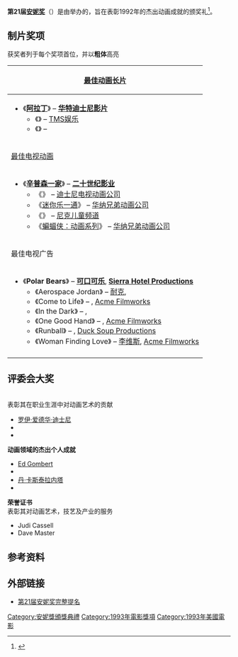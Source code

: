 {{Infobox film awards
| number = 21
| award = 安妮奖
| award_link = 安妮奖
| date = {{Start date|1993|11|5}}
| site = {{USA}}
| host = 
| organizer = {{link-en|国际动画协会好莱坞分部|ASIFA-Hollywood}}
| best_film = [[阿拉丁_(1992年电影)|阿拉丁]]
| best_film_link = 安妮奖最佳动画片奖
| free_award_type = [[安妮奖最佳无年龄限制电视动画奖|最佳电视动画]]
| free_award = [[辛普森一家|辛普森一家]]
| last = [[第20届安妮奖|第20届]]
| next = [[第22届安妮奖|第22届]]
}}
'''第21届[[安妮奖|安妮奖]]'''（{{lang-en|21st Annie Awards}}）是由{{link-en|国际动画协会好莱坞分部|ASIFA-Hollywood}}举办的，旨在表彰1992年的杰出动画成就的颁奖礼<ref>{{cite web |title=21st Annual Annie Award Nominees and Winners (1993) |url=http://annieawards.org/21st-annie-awards |website=annieawards.org |archive-url=https://web.archive.org/web/20130102053005/http://annieawards.org/21st-annie-awards |archive-date=2013-01-02}}</ref>。

== 制片奖项 ==

获奖者列于每个奖项首位，并以'''粗体'''高亮
{| class=wikitable style="width=100%"
|-
!style="width=50%"|[[安妮奖最佳动画片奖|最佳动画长片]]
|-
| valign="top" |
* 《'''[[阿拉丁_(1992年电影)|阿拉丁]]'''》 – '''[[华特迪士尼影片|华特迪士尼影片]]'''
** 《{{link-en|小尼莫梦乡历险记|Little Nemo: Adventures in Slumberland}}》 – [[TMS娱乐|TMS娱乐]]
** 《{{link-en|从前有座森林|Once Upon a Forest}}》 – {{link-en|20世纪福克斯动画公司|20th Century Animation}}
|-
!style="width=50%"|[[安妮奖最佳无年龄限制电视动画奖|最佳电视动画]]
|-
| valign="top" |
* 《'''[[辛普森一家|辛普森一家]]'''》 – '''[[二十世纪影业|二十世纪影业]]'''
** 《{{link-en|小美人鱼 (动画剧集)|The Little Mermaid (TV series)|小美人鱼}}》 – [[迪士尼电视动画公司|迪士尼电视动画公司]]
** 《[[迷你乐一通|迷你乐一通]]》 – [[华纳兄弟动画公司|华纳兄弟动画公司]]
** 《{{link-en|莱恩和史丁比|The Ren & Stimpy Show}}》 – [[尼克儿童频道|尼克儿童频道]]
** 《[[蝙蝠侠：动画系列|蝙蝠侠：动画系列]]》 – [[华纳兄弟动画公司|华纳兄弟动画公司]]
|-
!style="width=50%"|最佳电视广告
|-
| valign="top" |
* 《'''Polar Bears'''》 – '''[[可口可乐|可口可乐]]''', '''[[Sierra_Hotel_Productions|Sierra Hotel Productions]]'''
** 《Aerospace Jordan》 – [[耐克|耐克]], {{link-en|Renegade Animation}}
** 《Come to Life》 – {{link-en|Coors Brewing Company}}, [[Acme_Filmworks|Acme Filmworks]]
** 《In the Dark》 – {{link-en|Butterfinger}}, {{link-en|Film Roman}}
** 《One Good Hand》 – {{link-en|俄勒冈彩票|Oregon State Lottery}}, [[Acme_Filmworks|Acme Filmworks]]
** 《Runball》 – {{link-en|Footlocker}}, [[Duck_Soup_Productions|Duck Soup Productions]]
** 《Woman Finding Love》 – [[李维斯|李维斯]], [[Acme_Filmworks|Acme Filmworks]]
|-
|}

== 评委会大奖 ==
'''{{link-en|温瑟·麦凯奖|Winsor McCay Award}}'''<br> 表彰其在职业生涯中对动画艺术的贡献
* [[洛伊·愛德華·迪士尼|罗伊·爱德华·迪士尼]]
* {{link-en|Jack Zanderg}}
* {{link-en|乔治·杜宁|George Dunning}}

'''动画领域的杰出个人成就'''
* [[Ed_Gombert|Ed Gombert]]
* {{link-en|罗恩·克莱蒙兹|Ron Clements}}
* [[丹·卡斯泰拉内塔|丹·卡斯泰拉内塔]]
* {{link-en|埃里克·古德伯格|Eric Goldberg (animator)}}

'''荣誉证书'''<br> 表彰其对动画艺术，技艺及产业的服务
* Judi Cassell
* Dave Master

== 参考资料 ==
{{reflist}}

== 外部链接 ==
* [https://annieawards.org/legacy/21st-annie-awards 第21届安妮奖完整提名] {{Wayback|url=https://annieawards.org/legacy/21st-annie-awards |date=20200926131105 }}

{{安妮奖}}

[[Category:安妮獎頒獎典禮|Category:安妮獎頒獎典禮]]
[[Category:1993年電影獎項|Category:1993年電影獎項]]
[[Category:1993年美國電影|Category:1993年美國電影]]